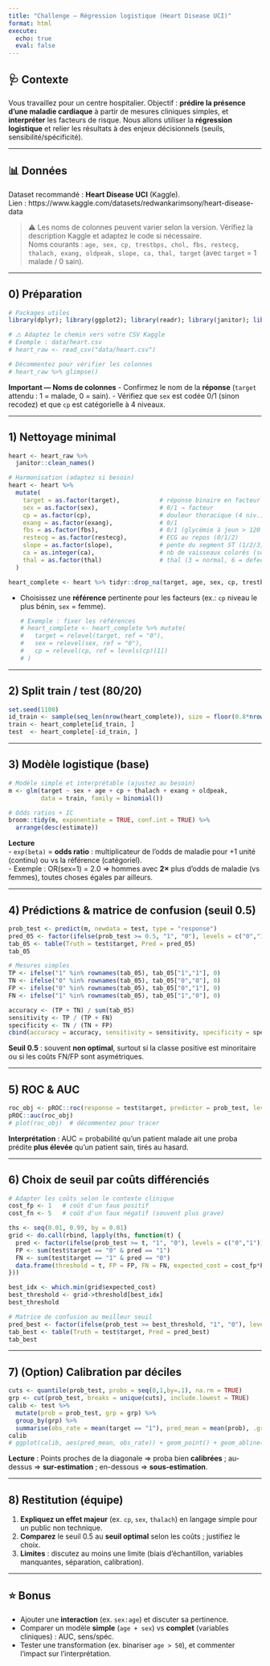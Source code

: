 ```yaml
---
title: "Challenge — Régression logistique (Heart Disease UCI)"
format: html
execute:
  echo: true
  eval: false   
---
```


## 🩺 Contexte
Vous travaillez pour un centre hospitalier. Objectif : **prédire la présence d'une maladie cardiaque** à partir de mesures cliniques simples, et **interpréter** les facteurs de risque.
Nous allons utiliser la **régression logistique** et relier les résultats à des enjeux décisionnels (seuils, sensibilité/spécificité).

---

## 📊 Données
Dataset recommandé : **Heart Disease UCI** (Kaggle).  
Lien : https://www.kaggle.com/datasets/redwankarimsony/heart-disease-data

> ⚠️ Les noms de colonnes peuvent varier selon la version. Vérifiez la description Kaggle et adaptez le code si nécessaire.  
> Noms courants : `age, sex, cp, trestbps, chol, fbs, restecg, thalach, exang, oldpeak, slope, ca, thal, target` (avec `target` = 1 malade / 0 sain).

---

## 0) Préparation

```r
# Packages utiles
library(dplyr); library(ggplot2); library(readr); library(janitor); library(broom); library(pROC)

# ⚠️ Adaptez le chemin vers votre CSV Kaggle
# Exemple : data/heart.csv
# heart_raw <- read_csv("data/heart.csv")

# Décommentez pour vérifier les colonnes
# heart_raw %>% glimpse()
```
::: {.callout-warning}
**Important — Noms de colonnes**
- Confirmez le nom de la **réponse** (`target` attendu : 1 = malade, 0 = sain).
- Vérifiez que `sex` est codée 0/1 (sinon recodez) et que `cp` est catégorielle à 4 niveaux.
:::
---

## 1) Nettoyage minimal

```r
heart <- heart_raw %>% 
  janitor::clean_names()

# Harmonisation (adaptez si besoin)
heart <- heart %>% 
  mutate(
    target = as.factor(target),           # réponse binaire en facteur (0/1 → "0","1")
    sex = as.factor(sex),                 # 0/1 → facteur
    cp = as.factor(cp),                   # douleur thoracique (4 niv.)
    exang = as.factor(exang),             # 0/1
    fbs = as.factor(fbs),                 # 0/1 (glycémie à jeun > 120 mg/dl)
    restecg = as.factor(restecg),         # ECG au repos (0/1/2)
    slope = as.factor(slope),             # pente du segment ST (1/2/3)
    ca = as.integer(ca),                  # nb de vaisseaux colorés (souvent 0-4, parfois NA)
    thal = as.factor(thal)                # thal (3 = normal, 6 = defect, 7 = reversible)
  )

heart_complete <- heart %>% tidyr::drop_na(target, age, sex, cp, trestbps, chol, thalach, exang, oldpeak, slope)
```
::: {.callout-tip}
- Choisissez une **référence** pertinente pour les facteurs (ex.: `cp` niveau le plus bénin, `sex` = femme).  
  ```r
  # Exemple : fixer les références
  # heart_complete <- heart_complete %>% mutate(
  #   target = relevel(target, ref = "0"),
  #   sex = relevel(sex, ref = "0"),
  #   cp = relevel(cp, ref = levels(cp)[1])
  # )
  ```
:::
---

## 2) Split train / test (80/20)

```r
set.seed(1100)
id_train <- sample(seq_len(nrow(heart_complete)), size = floor(0.8*nrow(heart_complete)))
train <- heart_complete[id_train, ]
test  <- heart_complete[-id_train, ]
```

---

## 3) Modèle logistique (base)

```r
# Modèle simple et interprétable (ajustez au besoin)
m <- glm(target ~ sex + age + cp + thalach + exang + oldpeak,
         data = train, family = binomial())

# Odds ratios + IC
broom::tidy(m, exponentiate = TRUE, conf.int = TRUE) %>%
  arrange(desc(estimate))
```
::: {.callout-note}
**Lecture**  
- `exp(beta)` = **odds ratio** : multiplicateur de l'odds de maladie pour +1 unité (continu) ou vs la référence (catégoriel).  
- Exemple : OR(sex=1) = 2.0 ⇒ hommes avec **2×** plus d'odds de maladie (vs femmes), toutes choses égales par ailleurs.
:::
---

## 4) Prédictions & matrice de confusion (seuil 0.5)

```r
prob_test <- predict(m, newdata = test, type = "response")
pred_05 <- factor(ifelse(prob_test >= 0.5, "1", "0"), levels = c("0","1"))
tab_05 <- table(Truth = test$target, Pred = pred_05)
tab_05
```

```r
# Mesures simples
TP <- ifelse("1" %in% rownames(tab_05), tab_05["1","1"], 0)
TN <- ifelse("0" %in% rownames(tab_05), tab_05["0","0"], 0)
FP <- ifelse("0" %in% rownames(tab_05), tab_05["0","1"], 0)
FN <- ifelse("1" %in% rownames(tab_05), tab_05["1","0"], 0)

accuracy <- (TP + TN) / sum(tab_05)
sensitivity <- TP / (TP + FN)
specificity <- TN / (TN + FP)
cbind(accuracy = accuracy, sensitivity = sensitivity, specificity = specificity)
```
::: {.callout-warning}
**Seuil 0.5** : souvent **non optimal**, surtout si la classe positive est minoritaire ou si les coûts FN/FP sont asymétriques.
:::
---

## 5) ROC & AUC

```r
roc_obj <- pROC::roc(response = test$target, predictor = prob_test, levels = c("0","1"))
pROC::auc(roc_obj)
# plot(roc_obj)  # décommentez pour tracer
```
::: {.callout-note}
**Interprétation** : AUC = probabilité qu'un patient malade ait une proba prédite **plus élevée** qu'un patient sain, tirés au hasard.
:::
---

## 6) Choix de seuil par **coûts différenciés**

```r
# Adapter les coûts selon le contexte clinique
cost_fp <- 1   # coût d'un faux positif
cost_fn <- 5   # coût d'un faux négatif (souvent plus grave)

ths <- seq(0.01, 0.99, by = 0.01)
grid <- do.call(rbind, lapply(ths, function(t) {
  pred <- factor(ifelse(prob_test >= t, "1", "0"), levels = c("0","1"))
  FP <- sum(test$target == "0" & pred == "1")
  FN <- sum(test$target == "1" & pred == "0")
  data.frame(threshold = t, FP = FP, FN = FN, expected_cost = cost_fp*FP + cost_fn*FN)
}))

best_idx <- which.min(grid$expected_cost)
best_threshold <- grid->threshold[best_idx]
best_threshold
```
```r
# Matrice de confusion au meilleur seuil
pred_best <- factor(ifelse(prob_test >= best_threshold, "1", "0"), levels = c("0","1"))
tab_best <- table(Truth = test$target, Pred = pred_best)
tab_best
```
---

## 7) (Option) Calibration par déciles

```r
cuts <- quantile(prob_test, probs = seq(0,1,by=.1), na.rm = TRUE)
grp <- cut(prob_test, breaks = unique(cuts), include.lowest = TRUE)
calib <- test %>%
  mutate(prob = prob_test, grp = grp) %>%
  group_by(grp) %>%
  summarise(obs_rate = mean(target == "1"), pred_mean = mean(prob), .groups = "drop")
calib
# ggplot(calib, aes(pred_mean, obs_rate)) + geom_point() + geom_abline(slope=1, intercept=0, linetype=2)
```
::: {.callout-tip}
**Lecture** : Points proches de la diagonale ⇒ proba bien **calibrées** ; au-dessus ⇒ **sur-estimation** ; en-dessous ⇒ **sous-estimation**.
:::
---

## 8) Restitution (équipe)
1) **Expliquez un effet majeur** (ex. `cp`, `sex`, `thalach`) en langage simple pour un public non technique.  
2) **Comparez** le seuil 0.5 au **seuil optimal** selon les coûts ; justifiez le choix.  
3) **Limites** : discutez au moins une limite (biais d’échantillon, variables manquantes, séparation, calibration).

---

## ⭐ Bonus
- Ajouter une **interaction** (ex. `sex:age`) et discuter sa pertinence.  
- Comparer un modèle **simple** (`age + sex`) vs **complet** (variables cliniques) : AUC, sens/spéc.  
- Tester une transformation (ex. binariser `age > 50`), et commenter l’impact sur l’interprétation.
